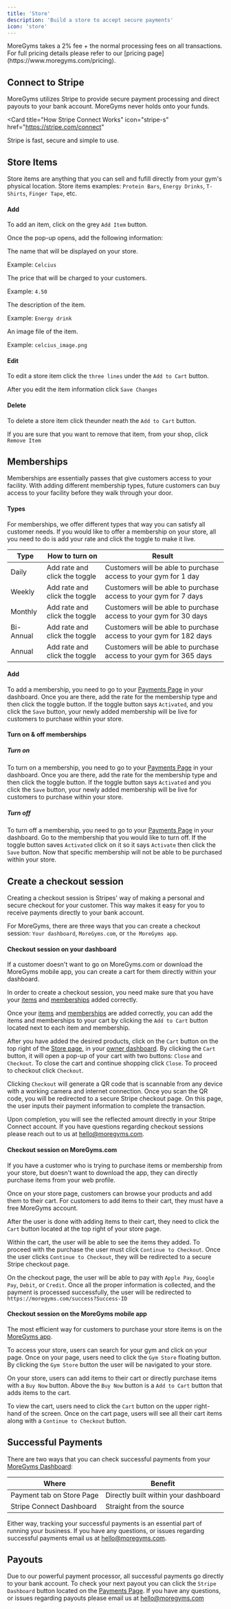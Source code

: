 ```yaml
---
title: 'Store'
description: 'Build a store to accept secure payments'
icon: 'store'
---
```


<Note>
  MoreGyms takes a 2% fee + the normal processing fees on all transactions. For full pricing details please refer to our [pricing page](https://www.moregyms.com/pricing).
</Note>

## Connect to Stripe

MoreGyms utilizes Stripe to provide secure payment processing and direct payouts to your bank account. MoreGyms never holds onto your funds.

<Card
  title="How Stripe Connect Works"
  icon="stripe-s"
  href="https://stripe.com/connect"
>
 Stripe is fast, secure and simple to use.
</Card>

## Store Items
Store items are anything that you can sell and fufill directly from your gym's physical location. Store items examples: `Protein Bars`, `Energy Drinks`, `T-Shirts`, `Finger Tape`, etc.

#### Add
To add an item, click on the grey `Add Item` button.

Once the pop-up opens, add the following information:

<ResponseField name="Item Name" type="text" required>
The name that will be displayed on your store.

Example: `Celcius`

</ResponseField>

<ResponseField name="Item Price" type="number" required>
The price that will be charged to your customers.

Example: `4.50`

</ResponseField>

<ResponseField name="Item Desciption" type="text" required>
The description of the item.

Example: `Energy drink`

</ResponseField>

<ResponseField name="Item Image" type="upload" required>
An image file of the item.

Example: `celcius_image.png`

</ResponseField>

#### Edit

To edit a store item click the `three lines` under the `Add to Cart` button. 

After you edit the item information click `Save Changes`


#### Delete
To delete a store item click the<Icon icon="bars"/>under neath the `Add to Cart` button. 

If you are sure that you want to remove that item, from your shop, click `Remove Item`

## Memberships
Memberships are essentially passes that give customers access to your facility. With adding different membership types, future customers can buy access to your facility before they walk through your door.

#### Types
For memberships, we offer different types that way you can satisfy all customer needs. If you would like to offer a membership on your store, all you need to do is add your rate and click the toggle to make it live.

| Type   | How to turn on          | Result                 |
| ----------- | ------------------------ | ---------------------- |
| Daily | Add rate and click the toggle | Customers will be able to purchase access to your gym for 1 day |
| Weekly  | Add rate and click the toggle    | Customers will be able to purchase access to your gym for 7 days    |
| Monthly  | Add rate and click the toggle    | Customers will be able to purchase access to your gym for 30 days   |
| Bi-Annual  | Add rate and click the toggle   | Customers will be able to purchase access to your gym for 182 days   |
| Annual  | Add rate and click the toggle    | Customers will be able to purchase access to your gym for 365 days   |

#### Add
To add a membership, you need to go to your [Payments Page](https://dashboard.moregyms.com/settings#payment-settings) in your dashboard. Once you are there, add the rate for the membership type and then click the toggle button. If the toggle button says `Activated`, and you click the `Save` button, your newly added membership will be live for customers to purchase within your store.

#### Turn on & off memberships
##### Turn on
To turn on a membership, you need to go to your [Payments Page](https://dashboard.moregyms.com/settings#payment-settings) in your dashboard. Once you are there, add the rate for the membership type and then click the toggle button. If the toggle button says `Activated` and you click the `Save` button, your newly added membership will be live for customers to purchase within your store.

##### Turn off
To turn off a membership, you need to go to your [Payments Page](https://dashboard.moregyms.com/settings#payment-settings) in your dashboard. Go to the membership that you would like to turn off. If the toggle button saves `Activated` click on it so it says `Activate` then click the `Save` button. Now that specific membership will not be able to be purchased within your store.
## Create a checkout session
Creating a checkout session is Stripes' way of making a personal and secure checkout for your customer. This way makes it easy for you to receive payments directly to your bank account. 

For MoreGyms, there are three ways that you can create a checkout session: `Your dashboard`, `MoreGyms.com`, or `the MoreGyms app`.

#### Checkout session on your dashboard
If a customer doesn't want to go on MoreGyms.com or download the MoreGyms mobile app, you can create a cart for them directly within your dashboard. 

In order to create a checkout session, you need make sure that you have your [items](/#store-items) and [memberships](/#memberships) added correctly.

Once your [items](/#store-items) and [memberships](/#memberships) are added correctly, you can add the items and memberships to your cart by clicking the `Add to Cart` button located next to each item and membership.

After you have added the desired products, click on the `Cart` button on the top right of the [Store page](https://dashboard.moregyms.com/store), in your [owner dashboard](https://dashboard.moregyms.com/store). By clicking the `Cart` button, it will open a pop-up of your cart with two buttons: `Close` and `Checkout`. To close the cart and continue shopping click `Close`. To proceed to checkout click `Checkout`.

Clicking `Checkout` will generate a QR code that is scannable from any device with a working camera and internet connection. Once you scan the QR code, you will be redirected to a secure Stripe checkout page. On this page, the user inputs their payment information to complete the transaction.

Upon completion, you will see the reflected amount directly in your Stripe Connect account. If you have questions regarding checkout sessions please reach out to us at hello@moregyms.com.
#### Checkout session on MoreGyms.com
If you have a customer who is trying to purchase items or membership from your store, but doesn't want to download the app, they can directly purchase items from your web profile.

Once on your store page, customers can browse your products and add them to their cart. For customers to add items to their cart, they must have a free MoreGyms account.

After the user is done with adding items to their cart, they need to click the `Cart` button located at the top right of your store page.

Within the cart, the user will be able to see the items they added. To proceed with the purchase the user must click `Continue to Checkout`. Once the user clicks `Continue to Checkout`, they will be redirected to a secure Stripe checkout page.

On the checkout page, the user will be able to pay with `Apple Pay`, `Google Pay`, `Debit`, or `Credit`. Once all the proper information is collected, and the payment is processed successfully, the user will be redirected to `https://moregyms.com/success?Success-ID`

#### Checkout session on the MoreGyms mobile app
The most efficient way for customers to purchase your store items is on the [MoreGyms app](https://moregyms.com/download). 

To access your store, users can search for your gym and click on your page. Once on your page, users need to click the `Gym Store` floating button. By clicking the `Gym Store` button the user will be navigated to your store.

On your store, users can add items to their cart or directly purchase items with a `Buy Now` button. Above the `Buy Now` button is a `Add to Cart` button that adds items to the cart.

To view the cart, users need to click the `Cart` button on the upper right-hand of the screen. Once on the cart page, users will see all their cart items along with a `Continue to Checkout` button.

## Successful Payments
There are two ways that you can check successful payments from your [MoreGyms Dashboard](https://dashboard.moregyms.com/store#payments):

| Where   | Benefit          |
| ----------- | ------------------------ |
| Payment tab on Store Page | Directly built within your dashboard|
| Stripe Connect Dashboard  | Straight from the source|

Either way, tracking your successful payments is an essential part of running your business. If you have any questions, or issues regarding successful payments email us at hello@moregyms.com.

## Payouts
Due to our powerful payment processor, all successful payments go directly to your bank account. To check your next payout you can click the `Stripe Dashboard` button located on the [Payments Page](https://dashboard.moregyms.com/store#payments). If you have any questions, or issues regarding payouts please email us at hello@moregyms.com




